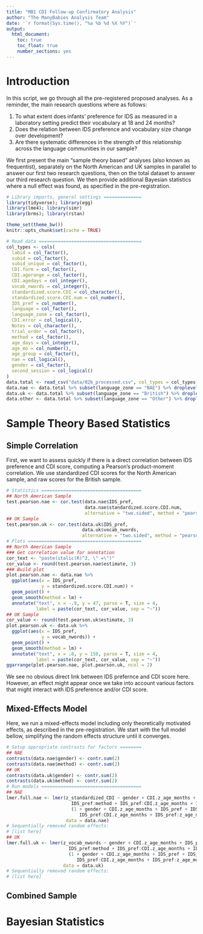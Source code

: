 ```yaml
---
title: "MB1 CDI Follow-up Confirmatory Analysis"
author: "The ManyBabies Analysis Team"
date: '`r format(Sys.time(), "%a %b %d %X %Y")`'
output: 
  html_document:
    toc: true
    toc_float: true
    number_sections: yes
---
```


# Introduction

In this script, we go through all the pre-registered proposed analyses. As a reminder, the main research questions where as follows:

1. To what extent does infants' preference for IDS as measured in a laboratory setting predict their vocabulary at 18 and 24 months?
2. Does the relation between IDS preference and vocabulary size change over development?
3. Are there systematic differences in the strength of this relationship across the language communities in our sample?

We first present the main "sample theory based" analyses (also known as frequentist), separately on the North American and UK samples in parallel to answer our first two research questions, then on the total dataset to answer our third research question. We then provide additional Bayesian statistics where a null effect was found, as specified in the pre-registration.

```r
# Library imports, general settings ==============
library(tidyverse); library(egg)
library(lme4); library(simr)
library(brms); library(rstan)

theme_set(theme_bw())
knitr::opts_chunk$set(cache = TRUE)

# Read data ======================================
col_types <- cols(
  labid = col_factor(),
  subid = col_factor(),
  subid_unique = col_factor(),
  CDI.form = col_factor(),
  CDI.agerange = col_factor(),
  CDI.agedays = col_integer(),
  vocab_nwords = col_integer(),
  standardized.score.CDI = col_character(),
  standardized.score.CDI.num = col_number(),
  IDS_pref = col_number(),
  language = col_factor(),
  language_zone = col_factor(),
  CDI.error = col_logical(),
  Notes = col_character(),
  trial_order = col_factor(),
  method = col_factor(),
  age_days = col_integer(),
  age_mo = col_number(),
  age_group = col_factor(),
  nae = col_logical(),
  gender = col_factor(),
  second_session = col_logical()
)
data.total <- read_csv("data/02b_processed.csv", col_types = col_types)
data.nae <- data.total %>% subset(language_zone == "NAE") %>% droplevels()
data.uk <- data.total %>% subset(language_zone == "British") %>% droplevels()
data.other <- data.total %>% subset(language_zone == "Other") %>% droplevels()
```

# Sample Theory Based Statistics

## Simple Correlation

First, we want to assess quickly if there is a direct correlation between IDS preference and CDI score, computing a Pearson's product-moment correlation. We use standardized CDI scores for the North American sample, and raw scores for the British sample.

```r
# Statistics =====================================
## North American Sample
test.pearson.nae <- cor.test(data.nae$IDS_pref,
                             data.nae$standardized.score.CDI.num,
                             alternative = "two.sided", method = "pearson")
## UK Sample
test.pearson.uk <- cor.test(data.uk$IDS_pref,
                            data.uk$vocab_nwords,
                            alternative = "two.sided", method = "pearson")
# Plots ==========================================
## North American Sample
### Get correlation value for annotation
cor_text <- "paste(italic(R)^2, \" =\")"
cor_value <- round(test.pearson.nae$estimate, 3)
### Build plot
plot.pearson.nae <- data.nae %>%
  ggplot(aes(x = IDS_pref,
             y = standardized.score.CDI.num)) +
  geom_point() +
  geom_smooth(method = lm) +
  annotate("text", x = -.9, y = 47, parse = T, size = 4,
           label = paste(cor_text, cor_value, sep = "~"))
## UK Sample
cor_value <- round(test.pearson.uk$estimate, 3)
plot.pearson.uk <- data.uk %>%
  ggplot(aes(x = IDS_pref,
             y = vocab_nwords)) +
  geom_point() +
  geom_smooth(method = lm) +
  annotate("text", x = .8, y = 150, parse = T, size = 4,
           label = paste(cor_text, cor_value, sep = "~"))
ggarrange(plot.pearson.nae, plot.pearson.uk, ncol = 2)
```

We see no obvious direct link between IDS prefernce and CDI score here. However, an effect might appear once we take into account various factors that might interact with IDS preference and/or CDI score.

## Mixed-Effects Model

Here, we run a mixed-effects model including only theoretically motivated effects, as described in the pre-registration. We start with the full model bellow, simplifying the random effects structure until it converges.

```r
# Setup appropriate contrasts for factors ========
## NAE
contrasts(data.nae$gender) <- contr.sum(2)
contrasts(data.nae$method) <- contr.sum(2)
## UK
contrasts(data.uk$gender) <- contr.sum(2)
contrasts(data.uk$method) <- contr.sum(2)
# Run models =====================================
## NAE
lmer.full.nae <- lmer(z_standardized_CDI ~ gender + CDI.z_age_months + IDS_pref +
                        IDS_pref:method + IDS_pref:CDI.z_age_months + IDS_pref:z_age_months +
                        (1 + gender + CDI.z_age_months + IDS_pref + IDS_pref:method +
                           IDS_pref:CDI.z_age_months + IDS_pref:z_age_months | labid),
                      data = data.nae)
# Sequentially removed random effects:
# [list here]
## UK
lmer.full.uk <- lmer(z_vocab_nwords ~ gender + CDI.z_age_months + IDS_pref +
                       IDS_pref:method + IDS_pref:CDI.z_age_months + IDS_pref:z_age_months +
                       (1 + gender + CDI.z_age_months + IDS_pref + IDS_pref:method +
                          IDS_pref:CDI.z_age_months + IDS_pref:z_age_months | labid),
                     data = data.uk)
# Sequentially removed random effects:
# [list here]
```

## Combined Sample

# Bayesian Statistics
